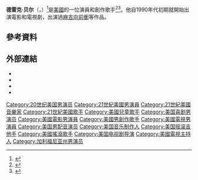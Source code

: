 {{Infobox person
| name            = 德雷克·贝尔<br>Drake Bell
| image           = [[File:Drake_Bell_2007_cropped_retouched.jpg|180px]]
| caption         = 
| birth_name      = Jared Drake Bell
| birth_date      = {{birth date and age|1986|6|27}}
| birth_place     = 美國[[紐波特比奇_(加利福尼亞州)|紐波特比奇 (加利福尼亞州)]]
| education       = 
| residence       =
| occupation      = 演員，配音演員，詞曲歌手，唱片製作人<ref name="Billboard">{{cite web|last1=Hasty|first1=Katie|title=While you may recognize him from his roles on both the small screen and big, Drake Bell also wants you to associate him with music.|url=http://www.billboard.com/articles/news/1063363/drake-bell|website=Billboard|accessdate=May 9, 2015|archive-date=2020-09-26|archive-url=https://web.archive.org/web/20200926115329/https://www.billboard.com/articles/news/1063363/drake-bell|dead-url=no}}</ref>，喜劇演員
| years_active    = 1991–現在<!-- Sourced in "1991-2003" section. DO NOT CHANGE. -->
| spouse          = 
| partner         = 
| relatives       = 
| website         = {{URL|http://www.drakebell.com}}
}}
'''德雷克·贝尔'''（{{lang-en|Jared Drake Bell}}，{{bd|1986年|6月27日}}）<ref>{{cite web|url=http://www.allmusic.com/artist/drake-bell-mn0000209019/biography|title=Drake Bell - Biography|last=Brown|first=Marisa|work=[[AllMusic|AllMusic]]|accessdate=5 June 2015|archive-date=2019-08-21|archive-url=https://web.archive.org/web/20190821001737/https://www.allmusic.com/artist/drake-bell-mn0000209019/biography|dead-url=no}}</ref>是[[美國|美國]]的一位演員和創作歌手<ref>{{cite web|last1=Flores |first1=Brandon |title=Blast Album Review: Drake Bell - Ready Steady Go! |url=http://blastoutyourstereo.com/music/music-reviews/album-reviews/drake-bell-ready-steady-go-album-review-9247 |website=Blast Out Your Stereo |accessdate=December 2, 2014 |archiveurl=https://web.archive.org/web/20141209031413/http://blastoutyourstereo.com/music/music-reviews/album-reviews/drake-bell-ready-steady-go-album-review-9247 |archivedate=2014-12-09 |deadurl=yes }}</ref><ref>{{cite web|title=High School Nation Tour Featuring Drake Bell, Dakota Bradley and Bean plays Kentwood High|url=http://www.northwestmusicscene.com/2014/09/high-school-nation-tour-drake-bell-plays-kentwood-high/|website=Northwest Music Scene|accessdate=December 6, 2014|archive-url=https://web.archive.org/web/20141019221733/http://www.northwestmusicscene.com/2014/09/high-school-nation-tour-drake-bell-plays-kentwood-high/|archive-date=2014-10-19|dead-url=yes}}</ref>。他自1990年代初期就開始出演電影和電視劇，出演過[[麻吉向前衝|麻吉向前衝]]等作品。

==參考資料==
{{reflist}}

== 外部連結 ==
* {{Official website|http://www.drakebell.com}}
* {{YouTube|user=DrakeBellLive|Drake Bell}}
* {{IMDb name|68166}}
* {{worldcat id|lccn-no2007-12309}}

{{DEFAULTSORT:Bell, Drake}}

[[Category:20世纪美国男演员|Category:20世纪美国男演员]]
[[Category:21世紀美國男演員|Category:21世紀美國男演員]]
[[Category:21世紀美國音樂家|Category:21世紀美國音樂家]]
[[Category:21世紀美國歌手|Category:21世紀美國歌手]]
[[Category:美國兒童歌手|Category:美國兒童歌手]]
[[Category:美国喜剧男演员|Category:美国喜剧男演员]]
[[Category:美國電影男演員|Category:美國電影男演員]]
[[Category:美國男創作歌手|Category:美國男創作歌手]]
[[Category:美國電視男演員|Category:美國電視男演員]]
[[Category:美国男配音演员|Category:美国男配音演员]]
[[Category:美国音乐制作人|Category:美国音乐制作人]]
[[Category:美国摇滚吉他手|Category:美国摇滚吉他手]]
[[Category:美國搖滾歌手|Category:美國搖滾歌手]]
[[Category:美国电视剧导演|Category:美国电视剧导演]]
[[Category:美國電視主持人|Category:美國電視主持人]]
[[Category:加利福尼亚州男演员|Category:加利福尼亚州男演员]]